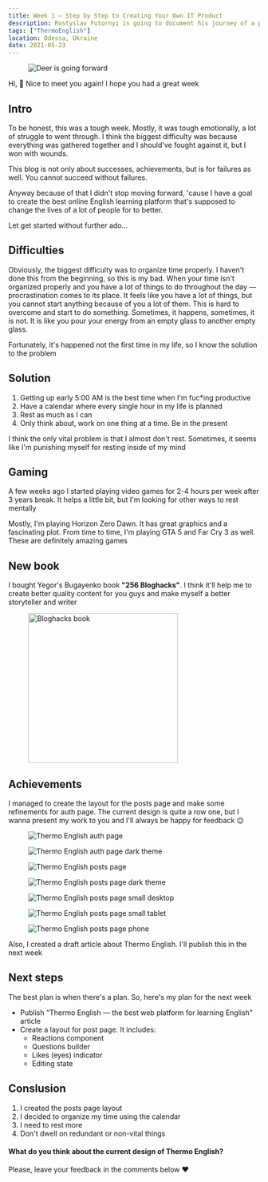 ```yaml
---
title: Week 1 — Step by Step to Creating Your Own IT Product
description: Rostyslav Futornyi is going to document his journey of a person who's creating the best online English learning platform in the world. It is going to be called Thermo English
tags: ["ThermoEnglish"]
location: Odessa, Ukraine
date: 2021-05-23
---
```


<figure>
  <img src="/deer.jpeg" alt="Deer is going forward" />
</figure>

<Spacer />

Hi, 👋 Nice to meet you again! I hope you had a great week

## Intro

To be honest, this was a tough week. Mostly, it was tough emotionally, a lot of struggle to went through. I think the biggest difficulty was because everything was gathered together and I should've fought against it, but I won with wounds.

This blog is not only about successes, achievements, but is for failures as well. You cannot succeed without failures.

Anyway because of that I didn't stop moving forward, 'cause I have a goal to create the best online English learning platform that's supposed to change the lives of a lot of people for to better.

Let get started without further ado...

## Difficulties

Obviously, the biggest difficulty was to organize time properly. I haven't done this from the beginning, so this is my bad. When your time isn't organized properly and you have a lot of things to do throughout the day — procrastination comes to its place. It feels like you have a lot of things, but you cannot start anything because of you a lot of them. This is hard to overcome and start to do something. Sometimes, it happens, sometimes, it is not. It is like you pour your energy from an empty glass to another empty glass.

Fortunately, it's happened not the first time in my life, so I know the solution to the problem

## Solution

1. Getting up early 5:00 AM is the best time when I'm fuc\*ing productive
2. Have a calendar where every single hour in my life is planned
3. Rest as much as I can
4. Only think about, work on one thing at a time. Be in the present

I think the only vital problem is that I almost don't rest. Sometimes, it seems like I'm punishing myself for resting inside of my mind

## Gaming

A few weeks ago I started playing video games for 2-4 hours per week after 3 years break. It helps a little bit, but I'm looking for other ways to rest mentally

Mostly, I'm playing Horizon Zero Dawn. It has great graphics and a fascinating plot. From time to time, I'm playing GTA 5 and Far Cry 3 as well. These are definitely amazing games

## New book

I bought Yegor's Bugayenko book **"256 Bloghacks"**. I think it'll help me to create better quality content for you guys and make myself a better storyteller and writer

<Divider />

<figure>
  <img src="/256-bloghacks-book.png" alt="Bloghacks book" width="300" />
</figure>

## Achievements

I managed to create the layout for the posts page and make some refinements for auth page. The current design is quite a row one, but I wanna present my work to you and I'll always be happy for feedback 😉

<figure>
  <img src="/auth-page.png" alt="Thermo English auth page" />
</figure>

<figure>
  <img src="/auth-page-dark.png" alt="Thermo English auth page dark theme" />
</figure>

<figure>
  <img src="/posts-page.png" alt="Thermo English posts page" />
</figure>

<figure>
  <img src="/posts-page-dark.png" alt="Thermo English posts page dark theme" />
</figure>

<figure>
  <img
    src="/posts-page-small-desktop.png"
    alt="Thermo English posts page small desktop"
  />
</figure>

<figure>
  <img
    src="/posts-page-tablet.png"
    alt="Thermo English posts page small tablet"
  />
</figure>

<figure>
  <img src="/posts-page-phone.png" alt="Thermo English posts page phone" />
</figure>

Also, I created a draft article about Thermo English. I'll publish this in the next week

## Next steps

The best plan is when there's a plan. So, here's my plan for the next week

- Publish "Thermo English — the best web platform for learning English" article
- Create a layout for post page. It includes:
  - Reactions component
  - Questions builder
  - Likes (eyes) indicator
  - Editing state

## Conslusion

1. I created the posts page layout
2. I decided to organize my time using the calendar
3. I need to rest more
4. Don't dwell on redundant or non-vital things

<Spacer />

#### What do you think about the current design of Thermo English?

Please, leave your feedback in the comments below ❤️
